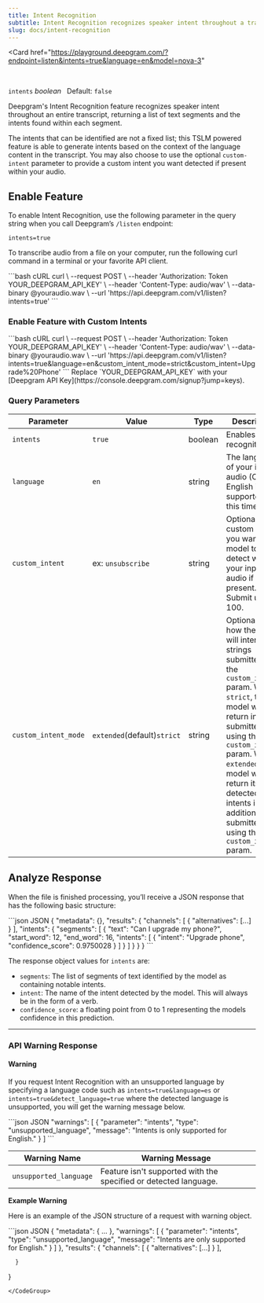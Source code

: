```yaml
---
title: Intent Recognition
subtitle: Intent Recognition recognizes speaker intent throughout a transcript.
slug: docs/intent-recognition
---
```


<Card
    href="https://playground.deepgram.com/?endpoint=listen&intents=true&language=en&model=nova-3"
>
  <Markdown src="../snippets/playground-card.mdx" />
</Card>
<br/>

`intents` *boolean*   Default: `false`

<div class="flex flex-row gap-2">
  <Markdown src="../snippets/stt-batch-available.mdx" /> <Markdown src="../snippets/stt-stream-unavailable.mdx" /> <Markdown src="../snippets/all-available-languages.mdx" /> 
</div>

Deepgram's Intent Recognition feature recognizes speaker intent throughout an entire transcript, returning a list of text segments and the intents found within each segment.

The intents that can be identified are not a fixed list; this TSLM powered feature is able to generate intents based on the context of the language content in the transcript. You may also choose to use the optional `custom-intent` parameter to provide a custom intent you want detected if present within your audio.

## Enable Feature

To enable Intent Recognition, use the following parameter in the query string when you call Deepgram’s `/listen` endpoint:

`intents=true`

To transcribe audio from a file on your computer, run the following curl command in a terminal or your favorite API client.

<CodeGroup>
  ```bash cURL
  curl \
    --request POST \
    --header 'Authorization: Token YOUR_DEEPGRAM_API_KEY' \
    --header 'Content-Type: audio/wav' \
    --data-binary @youraudio.wav \
    --url 'https://api.deepgram.com/v1/listen?intents=true'
  ```
</CodeGroup>

### Enable Feature with Custom Intents

<CodeGroup>
  ```bash cURL
  curl \
    --request POST \
    --header 'Authorization: Token YOUR_DEEPGRAM_API_KEY' \
    --header 'Content-Type: audio/wav' \
    --data-binary @youraudio.wav \
    --url 'https://api.deepgram.com/v1/listen?intents=true&language=en&custom_intent_mode=strict&custom_intent=Upgrade%20Phone'
  ```
</CodeGroup>

<Warning>
  Replace `YOUR_DEEPGRAM_API_KEY` with your [Deepgram API Key](https://console.deepgram.com/signup?jump=keys).
</Warning>

### Query Parameters

| Parameter            | Value                       | Type    | Description                                                                                                                                                                                                                                                                                                            |
| -------------------- | --------------------------- | ------- | ---------------------------------------------------------------------------------------------------------------------------------------------------------------------------------------------------------------------------------------------------------------------------------------------------------------------- |
| `intents`            | `true`                      | boolean | Enables intent recognition                                                                                                                                                                                                                                                                                             |
| `language`           | `en`                        | string  | The language of your input audio (Only English is supported at this time)                                                                                                                                                                                                                                              |
| `custom_intent`      | ex: `unsubscribe`           | string  | Optional. A custom intent you want the model to detect within your input audio if present. Submit up to 100.                                                                                                                                                                                                           |
| `custom_intent_mode` | `extended`(default)`strict` | string  | Optional. Sets how the model will interpret strings submitted to the `custom_intent` param. When `strict`, the model will only return intents submitted using the `custom_intent` param. When `extended`, the model will return its own detected intents in addition those submitted using the `custom_intents` param. |

## Analyze Response

When the file is finished processing, you’ll receive a JSON response that has the following basic structure:

<CodeGroup>
  ```json JSON
  {
    "metadata": {},
    "results": {
      "channels": [
        {
          "alternatives": [...]
        }
      ],
      "intents": {
        "segments": [
          {
            "text": "Can I upgrade my phone?",
            "start_word": 12,
            "end_word": 16,
            "intents": [
              { "intent": "Upgrade phone", "confidence_score": 0.9750028 }
            ]
          }
        ]
      }
    }
  }
  ```
</CodeGroup>

The response object values for `intents` are:

* `segments`: The list of segments of text identified by the model as containing notable intents.
* `intent`: The name of the intent detected by the model. This will always be in the form of a verb.
* `confidence_score`: a floating point from 0 to 1 representing the models confidence in this prediction.

***

### API Warning Response

#### Warning

If you request Intent Recognition with an unsupported language by specifying a language code such as `intents=true&language=es` or `intents=true&detect_language=true` where the detected language is unsupported, you will get the warning message below.

<CodeGroup>
  ```json JSON
  "warnings": [
    {
      "parameter": "intents",
      "type": "unsupported_language",
      "message": "Intents is only supported for English."
    }
  ]
  ```
</CodeGroup>

| Warning Name           | Warning Message                                                  |
| ---------------------- | ---------------------------------------------------------------- |
| `unsupported_language` | Feature isn't supported with the specified or detected language. |

**Example Warning**

Here is an example of the JSON structure of a request with warning object.

<CodeGroup>
  ```json JSON
  {
   "metadata": {
  ...
         },
       "warnings": [
         {
           "parameter": "intents",
           "type": "unsupported_language",
           "message": "Intents are only supported for English."
         }
       ]
     },
   "results": {
         "channels": [
              {
                  "alternatives": [...]
              }
          ], 

      }
  }
  ```
</CodeGroup>
